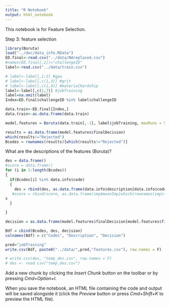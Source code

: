 ```yaml
---
title: "R Notebook"
output: html_notebook
---
```


This notebook is for Feature Selection.


Step 3: feature selection
```r
library(Boruta)
load("../doc/data_info.RData")
ED.final<-read.csv("../data/NAreplaced.csv")
#names(ED.final[,1])="challengeID"
label<-read.csv("../data/train.csv")

# label<-label[,1:2] #gpa
# label<-label[,c(1,3)] #grit
# label<-label[,c(1,4)] #materialHardship
label<-label[,c(1,7)] #jobTraining
label=na.omit(label)
Index=ED.final$challengeID %in% label$challengeID

data.train<-ED.final[Index,]
data.train<-as.data.frame(data.train)

model.features = Boruta(data.train[,-1], label$jobTraining, maxRuns = 500)

results = as.data.frame(model.features$finalDecision)
which(results!="Rejected")
Bcodes = rownames(results)[which(results!="Rejected")]

```


What are the descriptions of the features (Boruta)?
```r
des = data.frame()
#score = data.frame()
for (i in 1:length(Bcodes))
{
  if(Bcodes[i] %in% data.info$code)
  {
    des = rbind(des, as.data.frame(data.info$description[data.info$code==Bcodes[i]]))
   #score = rbind(score, as.data.frame(imp$meanImp[which(rownames(imp)==Bcodes[i])]))
s
  }

}

decision = as.data.frame(model.features$finalDecision[model.features$finalDecision!="Rejected"])

Bdf = cbind(Bcodes, des, decision)
colnames(Bdf) = c("Codes", "Description", "Decision")

pred="jobTraining"
write.csv(Bdf, paste0("../data/",pred,"features.csv"), row.names = F)

# write.csv(des, "temp_des.csv", row.names = F)
# des <- read.csv("temp_des.csv")
```


Add a new chunk by clicking the *Insert Chunk* button on the toolbar or by pressing *Cmd+Option+I*.

When you save the notebook, an HTML file containing the code and output will be saved alongside it (click the *Preview* button or press *Cmd+Shift+K* to preview the HTML file).
